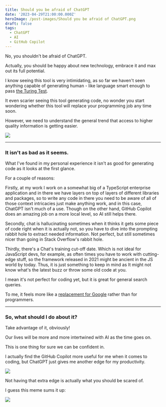 ```yaml
---
title: Should you be afraid of ChatGPT
date: '2023-04-29T21:00:00.000Z'
heroImage: /post-images/Should you be afraid of ChatGPT.png
draft: false
tags:
  - ChatGPT
  - AI
  - GitHub Copilot
---
```



No, you shouldn't be afraid of ChatGPT.

Actually, you should be happy about new technology, embrace it and max out its full potential.

I know seeing this tool is very intimidating, as so far we haven't seen anything capable of generating human - like language smart enough to pass [the Turing Test](https://en.wikipedia.org/wiki/Turing_test).

It even scarier seeing this tool generating code, no wonder you start wondering whether this tool will replace your programming job any time soon.

However, we need to understand the general trend that access to higher quality information is getting easier.

![](/post-images/ease-of-access-to-information.png)

***

### It isn't as bad as it seems.

What I've found in my personal experience it isn't as good for generating code as it looks at the first glance.

For a couple of reasons:

Firstly, at my work I work on a somewhat big of a TypeScript enterprise application and in there we have layers on top of layers of different libraries and packages, so to write any code in there you need to be aware of all of those context intricacies just make anything work, and in this case, ChatGPT isn't much of a use. Though on the other hand, GitHub Copilot does an amazing job on a more local level, so AI still helps there.

Secondly, chat is hallucinating sometimes when it thinks it gets some piece of code right when it is actually not, so you have to dive into the prompting rabbit hole to extract needed information. Not perfect, but still sometimes nicer than going in Stack Overflow's rabbit hole.

Thirdly, there's a Chat's training cut-off date. Which is not ideal for JavaScript devs, for example, as often times you have to work with cutting-edge stuff, so the framework released in 2021 might be ancient in the JS world by today. Thus, it is just something to keep in mind as It might not know what's the latest buzz or throw some old code at you.

I mean it's not perfect for coding yet, but it is great for general search queries.

To me, it feels more like a [replacement for Google](https://alex-code.com/post/2023-04-22-why-chatgpt-is-better-than-google) rather than for programmers.

***

### So, what should I do about it?

Take advantage of it, obviously!

Our lives will be more and more intertwined with AI as the time goes on.

This is one thing for sure we can be confident in.

I actually find the GitHub Copilot more useful for me when it comes to coding, but ChatGPT just gives me another edge for my productivity.

![](/post-images/ai-productivity-comparison.png)

Not having that extra edge is actually what you should be scared of.

I guess this meme sums it up:

![](/post-images/ai-meme.png)
